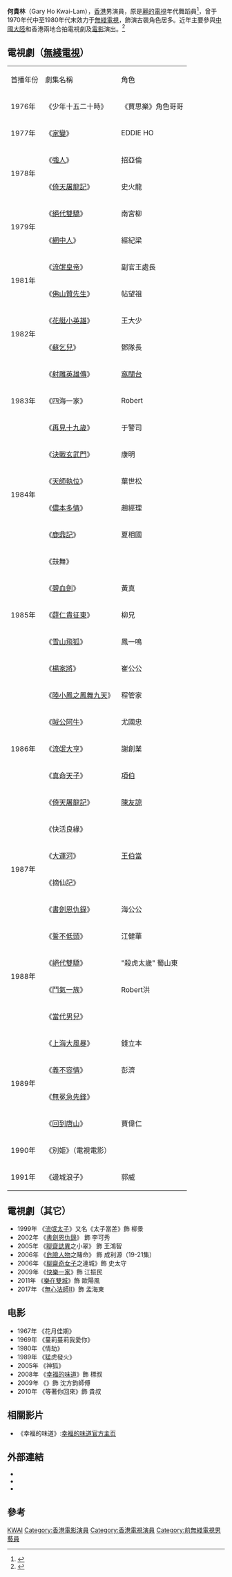 {{藝人
|姓名 = 何貴林
|類型 = 男演員
|圖片 = 
|圖片尺寸 = 
|圖片簡介 = 
|本名 = 
|外文名 = 
|外文 = 
|羅馬拼音 = Ho Kwai Lam
|英文名 = Gary
|暱稱 = 
|其他藝名 = 
|國籍 = {{HKG}}
|民族 = 漢族
|籍貫 = 湖南省
|出生日期 = 
|出生地點 = 
|逝世日期 = 
|逝世地點 = 
|職業 = 演員
|語言 = 
|教育程度 = 
|母校 = 
|宗教信仰 = 
|配偶 = 
|兒女 = 
|父母 = 
|親屬 = 
|音樂類型 = 
|演奏樂器 = 
|出道地點 = 
|出道日期 = 
|出道作 = 
|代表作 = 
|著名角色 = 
|活躍年代 = 
|唱片公司 = 
|經紀公司 = 
|網站 = 
|相關團體 = 
|IMDb = 3941520
|現任成員 = 
|過往成員 = 
|獎項 = 
}}

'''何貴林'''（Gary Ho Kwai-Lam），[[香港|香港]]男演員，原是[[麗的電視|麗的電視]]年代舞蹈員<ref>{{Cite web |url=https://www.hk01.com/%E5%8D%B3%E6%99%82%E5%A8%9B%E6%A8%82/267594/%E7%BE%A9%E4%B8%8D%E5%AE%B9%E6%83%85-%E7%8D%84%E5%8F%8B%E4%BD%95%E8%B2%B4%E6%9E%97%E7%94%B1%E9%BA%97%E7%9A%84%E8%88%9E%E8%B9%88%E5%93%A1%E9%96%8B%E5%A7%8B-%E8%BF%91%E5%B9%B4%E5%85%A7%E5%9C%B0%E9%96%8B%E5%A7%8B%E7%99%BC%E5%85%89%E7%99%BC%E4%BA%AE |title=【義不容情】獄友何貴林由麗的舞蹈員開始　近年內地開始發光發亮 |accessdate=2019-12-12 |archive-date=2020-08-04 |archive-url=https://web.archive.org/web/20200804113456/https://www.hk01.com/%E5%8D%B3%E6%99%82%E5%A8%9B%E6%A8%82/267594/%E7%BE%A9%E4%B8%8D%E5%AE%B9%E6%83%85-%E7%8D%84%E5%8F%8B%E4%BD%95%E8%B2%B4%E6%9E%97%E7%94%B1%E9%BA%97%E7%9A%84%E8%88%9E%E8%B9%88%E5%93%A1%E9%96%8B%E5%A7%8B-%E8%BF%91%E5%B9%B4%E5%85%A7%E5%9C%B0%E9%96%8B%E5%A7%8B%E7%99%BC%E5%85%89%E7%99%BC%E4%BA%AE |dead-url=no }}</ref>，曾于1970年代中至1980年代末效力于[[無綫電視|無綫電視]]，飾演古裝角色居多。近年主要參與[[中國大陸|中國大陸]]和香港兩地合拍電視劇及[[電影|電影]]演出。<REF>
{{Cite web |url=https://www.hk01.com/01%E5%8D%9A%E8%A9%95-%E8%97%9D%EF%BC%8E%E6%96%87%E5%8C%96/17261/-%E4%BE%86%E7%A8%BF-%E6%B8%AF%E5%8A%87%E7%9A%84%E5%90%8C%E5%BF%97%E5%91%88%E7%8F%BE-%E5%BE%9E-%E5%AE%B6%E8%AE%8A-%E5%92%8C-%E8%BF%BD%E6%97%8F-%E8%AA%AA%E8%B5%B7 |title=存档副本 |accessdate=2018-01-03 |archive-date=2016-06-23 |archive-url=https://web.archive.org/web/20160623041612/http://www.hk01.com/01%E5%8D%9A%E8%A9%95-%E8%97%9D%EF%BC%8E%E6%96%87%E5%8C%96/17261/-%E4%BE%86%E7%A8%BF-%E6%B8%AF%E5%8A%87%E7%9A%84%E5%90%8C%E5%BF%97%E5%91%88%E7%8F%BE-%E5%BE%9E-%E5%AE%B6%E8%AE%8A-%E5%92%8C-%E8%BF%BD%E6%97%8F-%E8%AA%AA%E8%B5%B7 |dead-url=no }}
</REF>

== 電視劇（[[無綫電視|無綫電視]]） ==
{| class="wikitable" 
|-style="background:cornflowerblue; color:white" align=center
| 首播年份 || 劇集名稱 || 角色
|-
| 1976年 || 《少年十五二十時》||《賈思樂》角色哥哥
|-
| 1977年 || 《[[家變_(無綫電視劇)|家變]]》|| EDDIE HO
|-
|rowspan="2"| 1978年 || 《[[強人_(電視劇)|強人]]》|| 招亞倫
|-
| 《[[倚天屠龍記_(1978年電視劇)|倚天屠龍記]]》|| 史火龍
|-
|rowspan="2"| 1979年 || 《[[絕代雙驕_(1979年電視劇)|絕代雙驕]]》|| 南宮柳
|-
| 《[[網中人|網中人]]》 || 經紀梁
|-
|rowspan="2"| 1981年 ||《[[流氓皇帝|流氓皇帝]]》|| 副官王處長
|-
| 《[[佛山贊先生|佛山贊先生]]》 || 帖望祖
|-
|rowspan="2"| 1982年 ||《[[花艇小英雄|花艇小英雄]]》|| 王大少
|-
| 《[[蘇乞兒_(電視劇)|蘇乞兒]]》|| 鄧隊長
|-
|rowspan="3"| 1983年 || 《[[射雕英雄傳_(1983年電視劇)|射雕英雄傳]]》|| [[窩闊台|窩闊台]]
|-
| 《四海一家》|| Robert
|-
| 《[[再見十九歲|再見十九歲]]》|| 于警司
|-
|rowspan="4"| 1984年 || 《[[決戰玄武門|決戰玄武門]]》|| 康明
|-
| 《[[天師執位|天師執位]]》|| 葉世松
|-
| 《[[儂本多情_(無綫電視劇)|儂本多情]]》|| 趙經理
|-
| 《[[鹿鼎記_(1984年香港電視劇)|鹿鼎記]]》|| 夏相國
|-
|rowspan="5"| 1985年 ||《鼓舞》||
|-
| 《[[碧血劍_(1985年電視劇)|碧血劍]]》|| 黃真
|-
| 《[[薛仁貴征東_(香港電視劇)|薛仁貴征東]]》 || 柳兄
|-
| 《[[雪山飛狐_(1985年電視劇)|雪山飛狐]]》 ||  鳳一鳴
|-
| 《[[楊家將_(無綫電視劇)|楊家將]]》 || 崔公公
|-
|rowspan="5"| 1986年 ||《[[陸小鳳之鳳舞九天_(1986年電視劇)|陸小鳳之鳳舞九天]]》|| 程管家
|-
| 《[[賊公阿牛|賊公阿牛]]》|| 尤國忠
|-
| 《[[流氓大亨|流氓大亨]]》|| 謝創業
|-
| 《[[真命天子_(香港電視劇)|真命天子]]》|| [[項伯|項伯]]
|-
| 《[[倚天屠龍記_(1986年電視劇)|倚天屠龍記]]》|| [[陳友諒|陳友諒]]
|-
|rowspan="4"| 1987年 ||《快活良緣》||
|-
| 《[[大運河_(電視劇)|大運河]]》|| [[王伯當|王伯當]]
|-
| 《摘仙記》||
|-
| 《[[書劍恩仇錄　(1987年電視劇)|書劍恩仇錄]]》|| 海公公
|-
|rowspan="4"| 1988年 ||《[[誓不低頭_(無綫電視劇)|誓不低頭]]》 || 江健華
|-
| 《[[絕代雙驕_(1988年電視劇)|絕代雙驕]]》 || "殺虎太歲" 蜀山東
|-
| 《[[鬥氣一族|鬥氣一族]]》|| Robert洪
|-
| 《[[當代男兒|當代男兒]]》||
|-
|rowspan="4"| 1989年 ||《[[上海大風暴|上海大風暴]]》|| 錢立本
|-
| 《[[義不容情|義不容情]]》|| 彭濟
|-
| 《[[無冕急先鋒|無冕急先鋒]]》||
|-
| 《[[回到唐山|回到唐山]]》|| 賈偉仁
|-
| 1990年 ||《別姬》（電視電影） ||
|-
| 1991年 ||《邊城浪子》 || 郭威
|}
== 電視劇（其它） ==
*1999年 《[[流氓太子|流氓太子]]》又名《太子當差》飾 柳景
*2002年 《[[書劍恩仇錄　(2002年電視劇)|書劍恩仇錄]]》 飾 李可秀
*2005年 《[[聊齋　(2005年電視劇)|聊齋誌異]]之小翠》 飾 王鴻智
*2006年 《[[危險人物　(電視劇)|危險人物]]之賭命》 飾 成利源（19-21集）
*2006年 《[[聊齋奇女子|聊齋奇女子]]之連城》飾 史太守
*2009年 《[[快樂一家|快樂一家]]》飾 江振民
*2011年 《[[樂在雙城|樂在雙城]]》飾 歐陽風
*2017年 《[[無心法師II|無心法師II]]》飾 孟海東

== 电影 ==
*1967年 《花月佳期》 	
*1969年 《蔓莉蔓莉我愛你》 	
*1980年 《情劫》 	
*1989年 《猛虎發火》 	
*2005年 《神狐》	
*2008年 《[[幸福的味道|幸福的味道]]》飾 標叔
*2009年 《{{link-yue|功夫廚神|功夫廚神}}》飾 沈方鈞師傅
*2010年 《等著你回來》飾 貴叔	

== 相關影片 ==
*《幸福的味道》:[https://web.archive.org/web/20090831135415/http://www.rthk.org.hk/special/tasteofhappiness/ 幸福的味道官方主页]

==外部連結==
*{{facebook|gary.ho.7946}}
*{{hkmdb name|42914}}
*{{douban people}}

==參考==
{{REFLIST}}
{{DEFAULTSORT:HO}}
[[Category:何姓|KWAI]]
[[Category:香港電影演員|Category:香港電影演員]]
[[Category:香港電視演員|Category:香港電視演員]]
[[Category:前無綫電視男藝員|Category:前無綫電視男藝員]]
